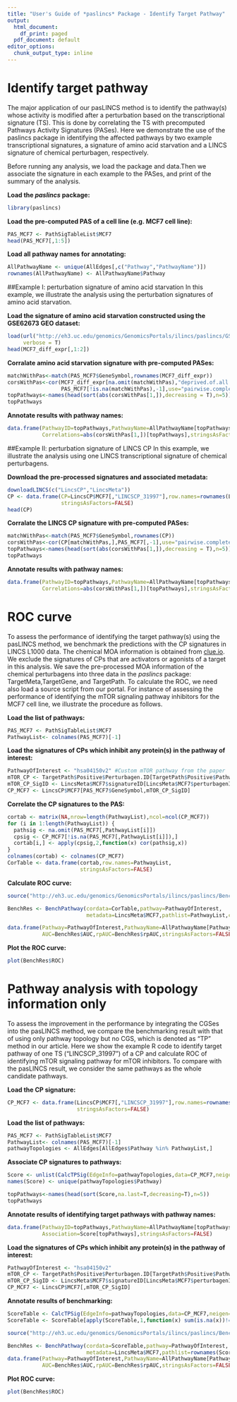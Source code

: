 ```yaml
---
title: "User's Guide of *paslincs* Package - Identify Target Pathway"
output:
  html_document:
    df_print: paged
  pdf_document: default
editor_options:
  chunk_output_type: inline
---
```


# Identify target pathway
The major application of our pasLINCS method is to identify the pathway(s) whose activity is modified after a perturbation based on the transcriptional signature (TS). This is done by correlating the TS with precomputed Pathways Activity Signatures (PASes). Here we demonstrate the use of the paslincs package in identifying the affected pathways by two example transcriptional signatures, a signature of amino acid starvation and a LINCS signature of chemical perturbagen, respectively. 

Before running any analysis, we load the package and data.Then we associate the signature in each example to the PASes, and print of the summary of the analysis.

**Load the *paslincs* package:**
```r
library(paslincs)
```

**Load the pre-computed PAS of a cell line (e.g. MCF7 cell line):**
```r
PAS_MCF7 <- PathSigTableList$MCF7
head(PAS_MCF7[,1:5])
```

**Load all pathway names for annotating:**
```r
AllPathwayName <- unique(AllEdges[,c("Pathway","PathwayName")])
rownames(AllPathwayName) <- AllPathwayName$Pathway
```

##Example I: perturbation signature of amino acid starvation
In this example, we illustrate the analysis using the perturbation signatures of amino acid starvation.

**Load the signature of amino acid starvation constructed using the GSE62673 GEO dataset:**
```r
load(url("http://eh3.uc.edu/genomics/GenomicsPortals/ilincs/paslincs/GSE62673_mcf7_signatures.Rdata"),
     verbose = T)
head(MCF7_diff_expr[,1:2])
```

**Corralate amino acid starvation signature with pre-computed PASes:**
```r
matchWithPas<-match(PAS_MCF7$GeneSymbol,rownames(MCF7_diff_expr))
corsWithPas<-cor(MCF7_diff_expr[na.omit(matchWithPas),"deprived.of.all.amino.acids-control.media"],
                 PAS_MCF7[!is.na(matchWithPas),-1],use="pairwise.complete.obs")
topPathways<-names(head(sort(abs(corsWithPas[1,]),decreasing = T),n=5))
topPathways
```

**Annotate results with  pathway names:**
```r
data.frame(PathwayID=topPathways,PathwayName=AllPathwayName[topPathways,"PathwayName"],
           Correlations=abs(corsWithPas[1,])[topPathways],stringsAsFactors=FALSE)
```


##Example II: perturbation signature of LINCS CP
In this example, we illustrate the analysis using one LINCS transcriptional signature of chemical perturbagens.

**Download the pre-processed signatures and associated metadata:**
```r
downloadLINCS(c("LincsCP","LincsMeta"))
CP <- data.frame(CP=LincsCP$MCF7[,"LINCSCP_31997"],row.names=rownames(LincsCP$MCF7),
                 stringsAsFactors=FALSE) 
head(CP)

```

**Corralate the LINCS CP signature with pre-computed PASes:**
```r
matchWithPas<-match(PAS_MCF7$GeneSymbol,rownames(CP))
corsWithPas<-cor(CP[matchWithPas,],PAS_MCF7[,-1],use="pairwise.complete.obs")
topPathways<-names(head(sort(abs(corsWithPas[1,]),decreasing = T),n=5))
topPathways
```

**Annotate results with  pathway names:**
```r
data.frame(PathwayID=topPathways,PathwayName=AllPathwayName[topPathways,"PathwayName"],
           Correlations=abs(corsWithPas[1,])[topPathways],stringsAsFactors=FALSE)
```

# ROC curve
To assess the performance of identifying the target pathway(s) using the pasLINCS method, we benchmark the predictions with the CP signatures in LINCS L1000 data. The chemical MOA information is obtained from [clue.io](http://clue.io). We exclude the signatures of CPs that are activators or agonists of a target in this analysis. We save the pre-processed MOA information of the chemical perturbagens into three data in the *paslincs* package: TargetMeta,TargetGene, and TargetPath. To calculate the ROC, we need also load a source script from our portal. For instance of assessing the performance of identifying the mTOR signaling pathway inhibitors for the MCF7 cell line, we illustrate the procedure as follows.

**Load the list of pathways:**
```r
PAS_MCF7 <- PathSigTableList$MCF7
PathwayList<- colnames(PAS_MCF7)[-1]
```

**Load the signatures of CPs which inhibit any protein(s) in the pathway of interest:**
```r
PathwayOfInterest <- "hsa04150v2" #Custom mTOR pathway from the paper
mTOR_CP <- TargetPath$Positive$Perturbagen.ID[TargetPath$Positive$Pathway==PathwayOfInterest]
mTOR_CP_SigID <- LincsMeta$MCF7$signatureID[LincsMeta$MCF7$perturbagenID %in% mTOR_CP]
CP_MCF7 <- LincsCP$MCF7[PAS_MCF7$GeneSymbol,mTOR_CP_SigID]
```

**Correlate the CP signatures to the PAS:**
```r
cortab <- matrix(NA,nrow=length(PathwayList),ncol=ncol(CP_MCF7))
for (i in 1:length(PathwayList)) {
  pathsig <- na.omit(PAS_MCF7[,PathwayList[i]])
  cpsig <- CP_MCF7[!is.na(PAS_MCF7[,PathwayList[i]]),]
  cortab[i,] <- apply(cpsig,2,function(x) cor(pathsig,x))
}
colnames(cortab) <- colnames(CP_MCF7)
CorTable <- data.frame(cortab,row.names=PathwayList,
                       stringsAsFactors=FALSE)
```

**Calculate ROC curve:**
```r
source("http://eh3.uc.edu/genomics/GenomicsPortals/ilincs/paslincs/BenchPathway.R")
```
```r
BenchRes <- BenchPathway(cordata=CorTable,pathway=PathwayOfInterest,
                         metadata=LincsMeta$MCF7,pathlist=PathwayList,cutoff=0.9)

data.frame(Pathway=PathwayOfInterest,PathwayName=AllPathwayName[PathwayOfInterest,"PathwayName"],
           AUC=BenchRes$AUC,rpAUC=BenchRes$rpAUC,stringsAsFactors=FALSE)
```

**Plot the ROC curve:**
```r
plot(BenchRes$ROC)
```


# Pathway analysis with topology information only
To assess the improvement in the performance by integrating the CGSes into the pasLINCS method, we compare the benchmarking result with that of using only pathway topology but no CGS, which is denoted as "TP" method in our article. Here we show the example R code to identify target pathway of one TS ("LINCSCP_31997") of a CP and calculate ROC of identifying mTOR signaling pathway for mTOR inhibitors. To compare with the pasLINCS result, we consider the same pathways as the whole candidate pathways.

**Load the CP signature:**
```r
CP_MCF7 <- data.frame(LincsCP$MCF7[,"LINCSCP_31997"],row.names=rownames(LincsCP$MCF7),
                      stringsAsFactors=FALSE) 
```

**Load the list of pathways:**
```r
PAS_MCF7 <- PathSigTableList$MCF7
PathwayList<- colnames(PAS_MCF7)[-1]
pathwayTopologies <- AllEdges[AllEdges$Pathway %in% PathwayList,]
```

**Associate CP signatures to pathways:**
```r
Score <- unlist(CalcTPSig(EdgeInfo=pathwayTopologies,data=CP_MCF7,neigen=1))
names(Score) <- unique(pathwayTopologies$Pathway)
```
```r
topPathways<-names(head(sort(Score,na.last=T,decreasing=T),n=5))
topPathways
```

**Annotate results of identifying target pathways with  pathway names:**
```r
data.frame(PathwayID=topPathways,PathwayName=AllPathwayName[topPathways,"PathwayName"],
           Association=Score[topPathways],stringsAsFactors=FALSE)
```

**Load the signatures of CPs which inhibit any protein(s) in the pathway of interest:**
```r
PathwayOfInterest <- "hsa04150v2"
mTOR_CP <- TargetPath$Positive$Perturbagen.ID[TargetPath$Positive$Pathway==PathwayOfInterest]
mTOR_CP_SigID <- LincsMeta$MCF7$signatureID[LincsMeta$MCF7$perturbagenID %in% mTOR_CP]
CP_MCF7 <- LincsCP$MCF7[,mTOR_CP_SigID]
```

**Annotate results of benchmarking:**
```r
ScoreTable <- CalcTPSig(EdgeInfo=pathwayTopologies,data=CP_MCF7,neigen=1)
ScoreTable <- ScoreTable[apply(ScoreTable,1,function(x) sum(is.na(x))!=length(x)),]

source("http://eh3.uc.edu/genomics/GenomicsPortals/ilincs/paslincs/BenchPathway.R")
```
```r
BenchRes <- BenchPathway(cordata=ScoreTable,pathway=PathwayOfInterest,
                         metadata=LincsMeta$MCF7,pathlist=rownames(ScoreTable),cutoff=0.9,direction="<")
data.frame(Pathway=PathwayOfInterest,PathwayName=AllPathwayName[PathwayOfInterest,"PathwayName"],
           AUC=BenchRes$AUC,rpAUC=BenchRes$rpAUC,stringsAsFactors=FALSE)
```

**Plot ROC curve:**
```r
plot(BenchRes$ROC)
```



